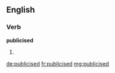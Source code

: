 ==English==

===Verb===
'''publicised'''

# {{past of|[[publicise]]}}

[[de:publicised]]
[[fr:publicised]]
[[mg:publicised]]